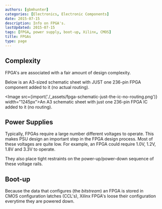 ```yaml
---
authors: [gbmhunter]
categories: [Electronics, Electronic Components]
date: 2015-07-15
description: Info on FPGA's.
lastUpdated: 2015-07-15
tags: [FPGA, power supply, boot-up, Xilinx, CMOS]
title: FPGAs
type: page
---
```


<WarningIsNotes />

## Complexity

FPGA's are associated with a fair amount of design complexity.

Below is an A3-sized schematic sheet with JUST one 236-pin FPGA component added to it (no actual routing).

<Image src={import('./_assets/fpga-schematic-just-the-ic-no-routing.png')} width="1245px">An A3 schematic sheet with just one 236-pin FPGA IC added to it (no routing).</Image>

## Power Supplies

Typically, FPGAs require a large number different voltages to operate. This makes PSU design an important step in the FPGA design process. Most of these voltages are quite low. For example, an FPGA could require 1.0V, 1.2V, 1.8V and 3.3V to operate.

They also place tight restraints on the power-up/power-down sequence of these voltage rails.

## Boot-up

Because the data that configures (the _bitstream_) an FPGA is stored in CMOS configuration latches (CCL's), Xilinx FPGA's loose their configuration everytime they are powered down.
